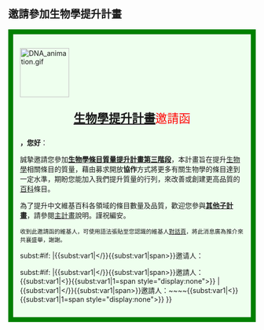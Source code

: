 ==邀請參加生物學提升計畫==
<div style="border: 10px solid green; background: #EEFFEE; padding: 1em;">
[[File:DNA animation.gif|right|100px]]
<font style="font-size: 170%; " ><center><font color=red> '''[[WP:條目質量提升計畫/生物學提升計畫|生物學提升計畫]]'''邀請函</center></font></font>

'''{{PAGENAME}}，您好'''：

誠摯邀請您參加'''[[Wikipedia:條目質量提升計畫/生物學提升計畫|生物學條目質量提升計畫第三階段]]'''，本計畫旨在提升[[生物學]]相關條目的質量，藉由募求開放'''協作'''方式將更多有關生物學的條目達到一定水準，期盼您能加入我們提升質量的行列，來改善或創建更高品質的[[中文維基百科|百科]]條目。

為了提升中文維基百科各領域的條目數量及品質，歡迎您參與'''[[Wikipedia:條目質量提升計劃/子計畫|其他子計畫]]'''，請參閱[[WP:條目質量提升計畫|主計畫]]說明。謹祝編安。

<span style="font-size:smaller;">收到此邀請函的維基人，可使用'''{{Tls|生物學提升計畫/邀請}}'''語法張貼至您認識的維基人[[WP:對話頁|對話頁]]，將此消息廣為推介來共襄盛舉，謝謝。</span>

<!-- <small>[[Wikipedia:條目質量提升計畫|計畫說明]] | [[Wikipedia:條目質量提升計劃/子計畫|計畫總覽]]</small> -->
<span style="display:none">


<includeonly><span style="display:none">{{</includeonly><includeonly>subst:#if:{{{sign|}}}
|{{</includeonly><includeonly>subst:var1|</}}{{</includeonly><includeonly>subst:var1|span>}}邀请人：{{{sign|}}}

<includeonly><span style="display:none">{{</includeonly><includeonly>subst:#if:{{{sign|}}}
|{{</includeonly><includeonly>subst:var1|</}}{{</includeonly><includeonly>subst:var1|span>}}邀請人：{{{sign|}}}{{</includeonly><includeonly>subst:var1|<}}{{</includeonly><includeonly>subst:var1|1=span style="display:none">}}
|{{</includeonly><includeonly>subst:var1|</}}{{</includeonly><includeonly>subst:var1|span>}}邀請人：~~</includeonly><includeonly>~~{{</includeonly><includeonly>subst:var1|<}}{{</includeonly><includeonly>subst:var1|1=span style="display:none">}}
}}</span></includeonly></div>
<noinclude>
{{Doc}}</noinclude>
